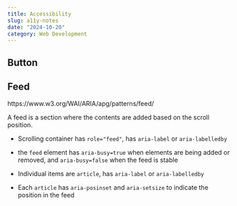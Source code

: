 ```yaml
---
title: Accessibility
slug: a11y-notes
date: "2024-10-20"
category: Web Development
---
```


## Button

## Feed

https://www.w3.org/WAI/ARIA/apg/patterns/feed/

A feed is a section where the contents are added based on the scroll position.


- Scrolling container has `role="feed"`, has `aria-label` or `aria-labelledby`

- the `feed` element has `aria-busy=true` when elements are being added or removed, and `aria-busy=false` when the feed is stable

- Individual items are `article`, has `aria-label` or `aria-labelledby`

- Each `article` has `aria-posinset` and `aria-setsize` to indicate the position in the feed
